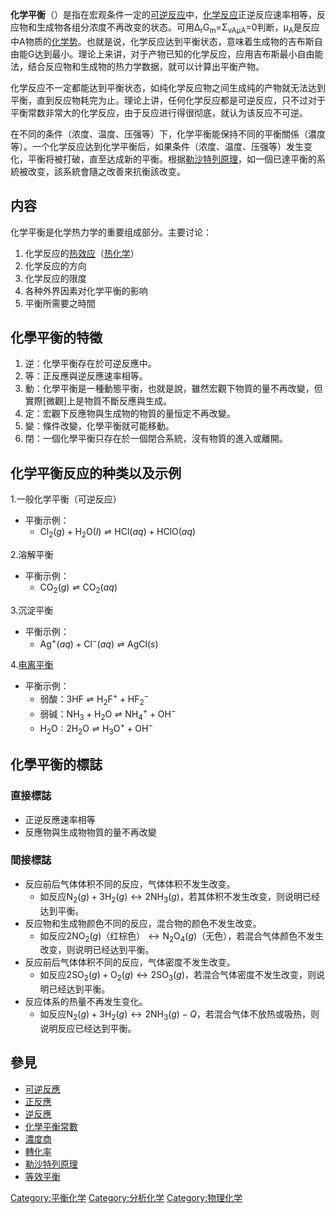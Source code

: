 {{unreferenced|time=2019-07-02T23:12:55+00:00}}
{{他用|subject=描述化学平衡|other=其他領域的平衡|平衡 (消歧義)}}
'''化学平衡'''（{{lang-en|Chemical equilibrium}}）是指在宏观条件一定的[[可逆反应|可逆反应]]中，[[化学反应|化学反应]]正逆反应速率相等，反应物和生成物各组分浓度不再改变的状态。可用Δ<sub>r</sub>G<sub>m</sub>=Σ<sub>νΑμΑ</sub>=0判断，μ<sub>A</sub>是反应中A物质的[[化学势|化学势]]。也就是说，化学反应达到平衡状态，意味着生成物的吉布斯自由能G达到最小。理论上来讲，对于产物已知的化学反应，应用吉布斯最小自由能法，结合反应物和生成物的热力学数据，就可以计算出平衡产物。

化学反应不一定都能达到平衡状态，如纯化学反应物之间生成纯的产物就无法达到平衡，直到反应物耗完为止。理论上讲，任何化学反应都是可逆反应，只不过对于平衡常数非常大的化学反应，由于反应进行得很彻底，就认为该反应不可逆。

在不同的条件（浓度、温度、压强等）下，化学平衡能保持不同的平衡關係（濃度等）。一个化学反应达到化学平衡后，如果条件（浓度、温度、压强等）发生变化，平衡将被打破，直至达成新的平衡。根据[[勒沙特列原理|勒沙特列原理]]，如一個已達平衡的系統被改变，該系統會隨之改善來抗衡該改变。

==内容==
化学平衡是化学热力学的重要组成部分。主要讨论：

#化学反应的[[热效应|热效应]]（[[热化学|热化学]]）
#化学反应的方向
#化学反应的限度
#各种外界因素对化学平衡的影响
#平衡所需要之時間

==化學平衡的特徵==
#逆：化學平衡存在於可逆反應中。
#等：正反應與逆反應速率相等。
#動：化學平衡是一種動態平衡，也就是說，雖然宏觀下物質的量不再改變，但實際[微觀]上是物質不斷反應與生成。
#定：宏觀下反應物與生成物的物質的量恒定不再改變。
#變：條件改變，化學平衡就可能移動。
#閉：一個化學平衡只存在於一個閉合系統，沒有物質的進入或離開。

== 化学平衡反应的种类以及示例 ==

1.一般化学平衡（可逆反应）

* 平衡示例：
** <math>\mathrm{Cl_{2}}(g) + \mathrm{H_{2}O}(l) \rightleftharpoons \mathrm{HCl}(aq) + \mathrm{HClO}(aq)</math>

2.溶解平衡

* 平衡示例：
** <math>\mathrm{CO_{2}}(g) \rightleftharpoons \mathrm{CO_{2}}(aq)</math>

3.沉淀平衡

* 平衡示例：
** <math>\mathrm{Ag^{+}}(aq) + \mathrm{Cl^{-}}(aq) \rightleftharpoons \mathrm{AgCl}(s)</math>

4.[[电离平衡|电离平衡]]

* 平衡示例：
** 弱酸：<math> \mathrm{ 3HF \rightleftharpoons H_2F^+ + HF_2^-}</math>
** 弱碱：<math> \mathrm{ NH_3+H_2O \rightleftharpoons NH_4^+ + OH^-}</math>
** <math> \mathrm{ H_2O: 2H_2O \rightleftharpoons H_3O^+ + OH^-}</math>

==化學平衡的標誌==

===直接標誌===
*正逆反應速率相等
*反應物與生成物物質的量不再改變

===間接標誌===
* 反应前后气体体积不同的反应，气体体积不发生改变。
**如反应<math>\mathrm{N_{2}}(g) + \mathrm{3H_{2}}(g) \leftrightarrow \mathrm{2NH_{3}}(g)</math>，若其体积不发生改变，则说明已经达到平衡。
* 反应物和生成物颜色不同的反应，混合物的颜色不发生改变。
**如反应<math>\mathrm{2NO_{2}}(g)</math>（红棕色）<math>\leftrightarrow \mathrm{N_{2}O_{4}}(g)</math>（无色），若混合气体颜色不发生改变，则说明已经达到平衡。
* 反应前后气体体积不同的反应，气体密度不发生改变。
**如反应<math>\mathrm{2SO_{2}}(g) + \mathrm{O_{2}}(g) \leftrightarrow \mathrm{2SO_{3}}(g)</math>，若混合气体密度不发生改变，则说明已经达到平衡。
* 反应体系的热量不再发生变化。
**如反应<math>\mathrm{N_{2}}(g) + \mathrm{3H_{2}}(g) \leftrightarrow \mathrm{2NH_{3}}(g) - Q</math>，若混合气体不放热或吸热，则说明反应已经达到平衡。

==參見==
{{div col|colwidth=25em}}
*[[可逆反應|可逆反應]]
*[[正反應|正反應]]
*[[逆反應|逆反應]]
*[[化學平衡常數|化學平衡常數]]
*[[濃度商|濃度商]]
*[[轉化率|轉化率]]
*[[勒沙特列原理|勒沙特列原理]]
*[[等效平衡|等效平衡]]
{{div col end}}

{{化学平衡}}
{{平衡}}
{{Authority control}}

[[Category:平衡化学|Category:平衡化学]]
[[Category:分析化学|Category:分析化学]]
[[Category:物理化学|Category:物理化学]]